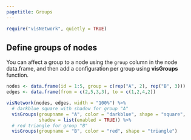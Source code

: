 ```yaml
---
pagetitle: Groups
---
```


```r
require("visNetwork", quietly = TRUE)
```

## Define groups of nodes

You can affect a group to a node using the ```group``` column in the node data.frame, and then add a configuration per group using **visGroups** function. 

```r
nodes <- data.frame(id = 1:5, group = c(rep("A", 2), rep("B", 3)))
edges <- data.frame(from = c(2,5,3,3), to = c(1,2,4,2))

visNetwork(nodes, edges, width = "100%") %>% 
  # darkblue square with shadow for group "A"
  visGroups(groupname = "A", color = "darkblue", shape = "square", 
            shadow = list(enabled = TRUE)) %>% 
  # red triangle for group "B"
  visGroups(groupname = "B", color = "red", shape = "triangle")             
```

